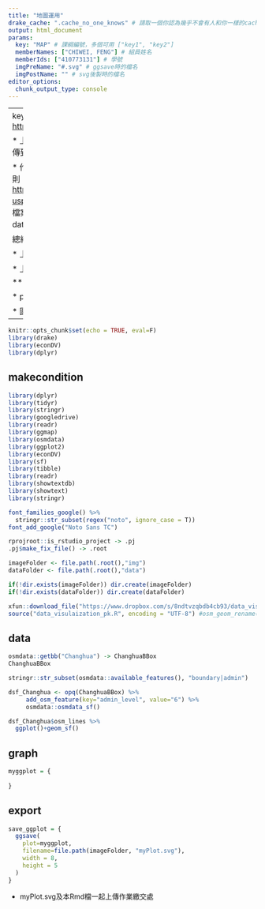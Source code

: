 ```yaml
---
title: "地圖運用"
drake_cache: ".cache_no_one_knows" # 請取一個你認為幾乎不會有人和你一樣的cache名稱
output: html_document
params:
  key: "MAP" # 課綱編號，多個可用 ["key1", "key2"]
  memberNames: ["CHIWEI, FENG"] # 組員姓名
  memberIds: ["410773131"] # 學號
  imgPreName: "#.svg" # ggsave時的檔名
  imgPostName: "" # svg後製時的檔名
editor_options: 
  chunk_output_type: console
---
```


---
key請由課綱選：
新課綱：<https://docs.google.com/document/d/1o8UQIpy6GFqCgfUxc47fqyAPuEYrk3FLd7bB1EhYMVg>

  * 上傳時請交你的「Rmd檔」及「ggsave的SVG檔」，若有後製也請交上後製的SVG。由一個組員上傳到google classroom的作業繳交處。（通常是這次作業訊息公告的位置）
  
  * 作圖資料：
    * 若資料本身是公開資料「且」可經網址形式直接寫在程式中下載則無需另附資料。否則
    * 將資料上傳到本課程的分享google drive folder: <https://drive.google.com/drive/folders/19_B9LnjR4g9M8VPmbUuf4UjXXxC_JKhm?usp=sharing> 讓全班都可以看得到你的檔案 （注意，這和作業邀交處是不同的。）
    * 上傳後，請點你檔案按滑鼠右鍵，選「get link」得到你資料檔的分享連結。
    * 程式要引入此資料處，請依照下面datadownload code chunk去引入資料。
    
總結：

  * 上傳到Google classroom作業繳交處：Rmd, SVG
  
  * 上傳到分享Google Drive Folder: 資料檔 （若公開資料且程式可下載則無需上傳）
    
***
  
  * params裡的訊息若無後製SVG可不寫imgPostName，其他都要填。
  
  * 圖片一定要有Title, subtitle, 及資料來源。
---

```r
knitr::opts_chunk$set(echo = TRUE, eval=F)
library(drake)
library(econDV)
library(dplyr)

```


## makecondition

```r
library(dplyr)
library(tidyr)
library(stringr)
library(googledrive)
library(readr)
library(ggmap)
library(osmdata)
library(ggplot2)
library(econDV)
library(sf)
library(tibble)
library(readr)
library(showtextdb)
library(showtext)
library(stringr)

font_families_google() %>%
  stringr::str_subset(regex("noto", ignore_case = T))  
font_add_google("Noto Sans TC") 

rprojroot::is_rstudio_project -> .pj
.pj$make_fix_file() -> .root

imageFolder <- file.path(.root(),"img")
dataFolder <- file.path(.root(),"data")

if(!dir.exists(imageFolder)) dir.create(imageFolder)
if(!dir.exists(dataFolder)) dir.create(dataFolder)

xfun::download_file("https://www.dropbox.com/s/8ndtvzqbdb4cb93/data_visulaization_pk.R?dl=1")
source("data_visulaization_pk.R", encoding = "UTF-8") #osm_geom_rename()
```

## data

```r
osmdata::getbb("Changhua") -> ChanghuaBBox
ChanghuaBBox
```

```r
stringr::str_subset(osmdata::available_features(), "boundary|admin")
```

```r
dsf_Changhua <- opq(ChanghuaBBox) %>% 
     add_osm_feature(key="admin_level", value="6") %>%
     osmdata::osmdata_sf() 
```

```r
dsf_Changhua$osm_lines %>%
  ggplot()+geom_sf()
```


## graph

```r
myggplot = {
  
}
```

## export

```r
save_ggplot = {
  ggsave(
    plot=myggplot,
    filename=file.path(imageFolder, "myPlot.svg"),
    width = 8,
    height = 5
  )
}
```

  * myPlot.svg及本Rmd檔一起上傳作業繳交處
